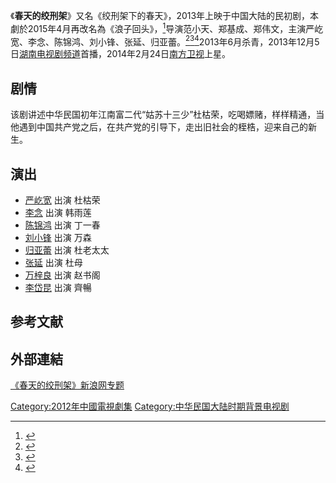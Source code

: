 {{电视节目信息框
| 名称     = 春天的绞刑架
| 别名     = 绞刑架下的春天<br>浪子回头
| 英文名称 = <!-- ''{{lang|en| }}''  -->
| 图片     = 
| 图说     = 
| 分类     = 历史剧
| 原创者   = 
| 导演     = 范小天<br>郑基成<br>郑伟文
| 监制     = 张炭
| 出品人   = 
| 编剧     = 蔡挥、任莎、顾蛮、朱逸立
| 制作人   = 秦平、顾蛮
| 摄影     = 
| 演出     = 严屹宽<br>李念<br>陈锦鸿<br>刘小锋<br>张延<br>归亚蕾
| 配音     =
| 旁白     = 
| 主题曲   = 
| 片尾曲   = 
| 插曲     = 
| 地区     = {{CHNML}}
| 语言     = 普通话
| 集数     = 43集
| 每集长   = 45分钟
| 制作公司 = 苏州福纳文化科技股份有限公司
| 首播地区 = {{CHNML}}
| 电视网   = [[湖南电视台|湖南电视剧频道]]
| 开始     = 2013年12月5日 
| 结束     = 12月
| 先于     = 
| 后于     = 
| 相关剧集 = 
| 官方网站 = 
}}
《'''春天的绞刑架'''》又名《绞刑架下的春天》，2013年上映于中国大陆的民初剧，本劇於2015年4月再改名為《浪子回头》，<ref>{{cite web|url=http://dsj.sarft.gov.cn/tims/site/views/applications/changing/view.shanty?appName=changing&id=014d2d10c32f133b4028819a4d2365a7|title=2015年4月全国电视剧月报备案通报|accessdate=2015-05-07|date=2015-05-07|work=国家广播电影电视总局|archive-url=https://web.archive.org/web/20150518075526/http://dsj.sarft.gov.cn/tims/site/views/applications/changing/view.shanty?appName=changing&id=014d2d10c32f133b4028819a4d2365a7|archive-date=2015-05-18|dead-url=yes}}</ref>导演范小天、郑基成、郑伟文，主演严屹宽、李念、陈锦鸿、刘小锋、张延、归亚蕾。<ref>{{cite web|url=http://ent.sina.com.cn/v/m/2013-07-29/11143974651.shtml|title=《春天的绞刑架》杀青 严宽穿梭三个组|date=2013-07-29|accessdate=2014-09-29|work=新浪|archive-date=2016-03-04|archive-url=https://web.archive.org/web/20160304221107/http://ent.sina.com.cn/v/m/2013-07-29/11143974651.shtml|dead-url=no}}</ref><ref>{{cite web|url=http://ent.163.com/13/0516/09/8V036L1V00032DGD.html|title=李念热拍《春天的绞刑架》 民国造型备受好评/图|date=2013-05-16|accessdate=2014-09-29|work=网易|archive-date=2016-03-05|archive-url=https://web.archive.org/web/20160305013734/http://ent.163.com/13/0516/09/8V036L1V00032DGD.html|dead-url=no}}</ref><ref>{{cite web |url=http://ent.qq.com/a/20130729/011336.htm |title=归亚蕾《春天的绞刑架》再合作 称“很默契” |accessdate=2014-09-29 |date=2013-07-29 |work=腾讯网 |archive-date=2014-10-06 |archive-url=https://web.archive.org/web/20141006115942/http://ent.qq.com/a/20130729/011336.htm |dead-url=no }}</ref>2013年6月杀青，2013年12月5日[[湖南电视台|湖南电视剧频道]]首播，2014年2月24日[[南方卫视|南方卫视]]上星。

==剧情==
该剧讲述中华民国初年江南富二代“姑苏十三少”杜枯荣，吃喝嫖赌，样样精通，当他遇到中国共产党之后，在共产党的引导下，走出旧社会的桎梏，迎来自己的新生。

== 演出 ==
*[[严屹宽|严屹宽]] 出演 杜枯荣
*[[李念|李念]] 出演 韩雨莲
*[[陈锦鸿|陈锦鸿]] 出演 丁一春
*[[刘小锋|刘小锋]] 出演 万森
*[[归亚蕾|归亚蕾]] 出演 杜老太太
*[[张延|张延]] 出演 杜母
*[[万梓良|万梓良]] 出演 赵书阁
*[[李岱昆|李岱昆]] 出演 齊暢

==参考文献==
{{reflist}}
==外部連結==
[http://ent.sina.com.cn/f/v/chutjxing/ 《春天的绞刑架》新浪网专题] {{Wayback|url=http://ent.sina.com.cn/f/v/chutjxing/ |date=20190729090316 }} 
{{2013年中國大陸古裝/民初電視劇}}
{{DEFAULTSORT:Chun春}}
[[Category:2012年中國電視劇集|Category:2012年中國電視劇集]]
[[Category:中华民国大陆时期背景电视剧|Category:中华民国大陆时期背景电视剧]]